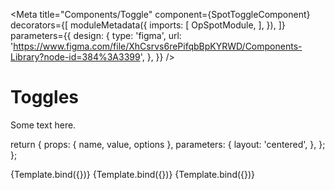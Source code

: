 

<Meta 
  title="Components/Toggle"
  component={SpotToggleComponent}
  decorators={[
    moduleMetadata({
      imports: [
        OpSpotModule,
      ],
    }),
  ]}
  parameters={{
    design: {
      type: 'figma',
      url: 'https://www.figma.com/file/XhCsrvs6rePifqbBpKYRWD/Components-Library?node-id=384%3A3399',
    },
  }}
/>

# Toggles

Some text here.

  return {
    props: { name, value, options },
    parameters: {
      layout: 'centered',
    },
  };
};

<Canvas>
  <Story
    name="Preset value"
    args={{
      options: [
        { value: 'first', title: 'Unread' },
        { value: 'second', title: 'All' },
      ],
	  value: 'second',
    }}
  >
    {Template.bind({})}
  </Story>
</Canvas>

<ArgsTable of={SpotToggleComponent} />

<Canvas>
  <Story
    name="Preset value 2"
    args={{
      options: [
        { value: 'first', title: 'First option' },
        { value: 'second', title: 'Second option' },
      ],
      value: 'second',
    }}
  >
    {Template.bind({})}
  </Story>
</Canvas>
<Canvas>
  <Story
    name="More than two options"
    args={{
      options: [
        { value: 'first', title: 'First option' },
        { value: 'second', title: 'Second option' },
        { value: 'third', title: 'Third option' },
        { value: 'best', title: 'Best option' },
      ],
    }}
  >
    {Template.bind({})}
  </Story>
</Canvas>
